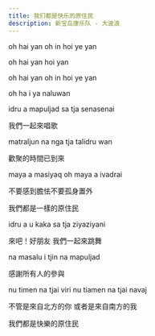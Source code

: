 ```yaml
---
title: 我们都是快乐的原住民
description: 新宝岛康乐队 - 大波浪
---
```


oh hai yan oh in hoi ye yan

oh hai yan hoi yan

oh hai yan oh in hoi ye yan

oh ha i ya naluwan



idru a mapuljad sa tja senasenai

我們一起來唱歌

matraljun na nga tja talidru wan

歡聚的時間已到來

maya a masiyaq oh maya a ivadrai

不要感到膽怯不要孤身置外

我們都是一樣的原住民



idru a u kaka sa tja ziyaziyani

來吧！好朋友 我們一起來跳舞

na masalu i tjin na mapuljad

感謝所有人的參與

nu timen na tjai viri nu tiamen na tjai navaj

不管是來自北方的你 或者是來自南方的我

我們都是快樂的原住民
